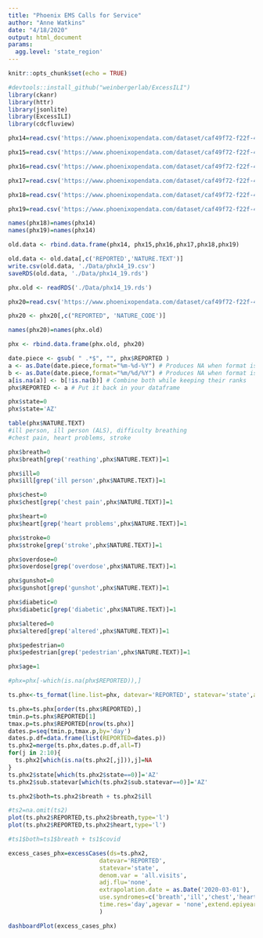 ```yaml
---
title: "Phoenix EMS Calls for Service"
author: "Anne Watkins"
date: "4/18/2020"
output: html_document
params:
  agg.level: 'state_region'
---
```


```r
knitr::opts_chunk$set(echo = TRUE)
```

```r
#devtools::install_github("weinbergerlab/ExcessILI")
library(ckanr)
library(httr)
library(jsonlite)
library(ExcessILI)
library(cdcfluview)
```

```r
phx14=read.csv('https://www.phoenixopendata.com/dataset/caf49f72-f22f-4ad9-9405-2a3db9619423/resource/011fcb64-2154-47f4-ac13-a7d6ee5015ae/download/phx_2014.csv')

phx15=read.csv('https://www.phoenixopendata.com/dataset/caf49f72-f22f-4ad9-9405-2a3db9619423/resource/6f5b0641-564c-4af1-9963-0579f762de5e/download/phx_2015.csv')

phx16=read.csv('https://www.phoenixopendata.com/dataset/caf49f72-f22f-4ad9-9405-2a3db9619423/resource/752838da-9893-4058-a5e4-e64e452391c9/download/phx_2016.csv')

phx17=read.csv('https://www.phoenixopendata.com/dataset/caf49f72-f22f-4ad9-9405-2a3db9619423/resource/594a8d58-dda9-4db9-815e-5d249e3f6f51/download/phx_2017.csv')

phx18=read.csv('https://www.phoenixopendata.com/dataset/caf49f72-f22f-4ad9-9405-2a3db9619423/resource/fd71de06-a495-4731-b318-9b3d19a640b2/download/calls-for-service-fire_calls-for-service-2018_calls_for_service.csv')

phx19=read.csv('https://www.phoenixopendata.com/dataset/caf49f72-f22f-4ad9-9405-2a3db9619423/resource/45b13b01-d1c5-4159-b313-8d409dd431cb/download/calls-for-service-fire_calls-for-service-2019_calls_for_service.csv')

names(phx18)=names(phx14)
names(phx19)=names(phx14)

old.data <- rbind.data.frame(phx14, phx15,phx16,phx17,phx18,phx19)

old.data <- old.data[,c('REPORTED','NATURE.TEXT')]
write.csv(old.data, './Data/phx14_19.csv')
saveRDS(old.data, './Data/phx14_19.rds')
```

```r
phx.old <- readRDS('./Data/phx14_19.rds')

phx20=read.csv('https://www.phoenixopendata.com/dataset/caf49f72-f22f-4ad9-9405-2a3db9619423/resource/d0164e0f-8af4-4bbe-99f6-f952717aaf36/download/calls-for-service-fire_calls-for-service-2020_calls_for_service.csv')

phx20 <- phx20[,c("REPORTED", 'NATURE_CODE')]

names(phx20)=names(phx.old)
```

```r
phx <- rbind.data.frame(phx.old, phx20)

date.piece <- gsub( " .*$", "", phx$REPORTED )
a <- as.Date(date.piece,format="%m-%d-%Y") # Produces NA when format is not "%m-%d-%Y"
b <- as.Date(date.piece,format="%m/%d/%Y") # Produces NA when format is not "%d.%m.%Y"
a[is.na(a)] <- b[!is.na(b)] # Combine both while keeping their ranks
phx$REPORTED <- a # Put it back in your dataframe

phx$state=0
phx$state='AZ'
```


```r
table(phx$NATURE.TEXT)
#ill person, ill person (ALS), difficulty breathing
#chest pain, heart problems, stroke
```

```r
phx$breath=0
phx$breath[grep('reathing',phx$NATURE.TEXT)]=1

phx$ill=0
phx$ill[grep('ill person',phx$NATURE.TEXT)]=1

phx$chest=0
phx$chest[grep('chest pain',phx$NATURE.TEXT)]=1

phx$heart=0
phx$heart[grep('heart problems',phx$NATURE.TEXT)]=1

phx$stroke=0
phx$stroke[grep('stroke',phx$NATURE.TEXT)]=1

phx$overdose=0
phx$overdose[grep('overdose',phx$NATURE.TEXT)]=1

phx$gunshot=0
phx$gunshot[grep('gunshot',phx$NATURE.TEXT)]=1

phx$diabetic=0
phx$diabetic[grep('diabetic',phx$NATURE.TEXT)]=1

phx$altered=0
phx$altered[grep('altered',phx$NATURE.TEXT)]=1

phx$pedestrian=0
phx$pedestrian[grep('pedestrian',phx$NATURE.TEXT)]=1

phx$age=1

#phx=phx[-which(is.na(phx$REPORTED)),]

```


```r
ts.phx<-ts_format(line.list=phx, datevar='REPORTED', statevar='state',agevar='age', syndromes=c('breath','ill','chest','heart','stroke', 'overdose','gunshot','diabetic','altered','pedestrian'), remove.final = F,resolution = 'day')

ts.phx=ts.phx[order(ts.phx$REPORTED),]
tmin.p=ts.phx$REPORTED[1]
tmax.p=ts.phx$REPORTED[nrow(ts.phx)]
dates.p=seq(tmin.p,tmax.p,by='day')
dates.p.df=data.frame(list(REPORTED=dates.p))
ts.phx2=merge(ts.phx,dates.p.df,all=T)
for(j in 2:10){
  ts.phx2[which(is.na(ts.phx2[,j])),j]=NA
}
ts.phx2$state[which(ts.phx2$state==0)]='AZ'
ts.phx2$sub.statevar[which(ts.phx2$sub.statevar==0)]='AZ'

ts.phx2$both=ts.phx2$breath + ts.phx2$ill

```

```r
#ts2=na.omit(ts2)
plot(ts.phx2$REPORTED,ts.phx2$breath,type='l')
plot(ts.phx2$REPORTED,ts.phx2$heart,type='l')
```

```r
#ts1$both=ts1$breath + ts1$covid

excess_cases_phx=excessCases(ds=ts.phx2,
                          datevar='REPORTED',
                          statevar='state',
                          denom.var = 'all.visits',
                          adj.flu='none',
                          extrapolation.date = as.Date('2020-03-01'),
                          use.syndromes=c('breath','ill','chest','heart','stroke', 'overdose','gunshot','diabetic','altered','pedestrian', 'both'),
                          time.res='day',agevar = 'none',extend.epiyear =TRUE
                          )

```

```r
dashboardPlot(excess_cases_phx)

```

